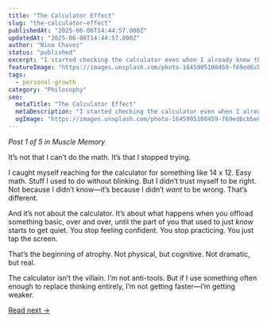 ```yaml
---
title: "The Calculator Effect"
slug: "the-calculator-effect"
publishedAt: "2025-06-06T14:44:57.000Z"
updatedAt: "2025-06-06T14:44:57.000Z"
author: "Nino Chavez"
status: "published"
excerpt: "I started checking the calculator even when I already knew the answer. Not because I needed it—because I didn’t trust myself. That’s the part that stuck with me. Not the math. The muscle I stopped using."
featureImage: "https://images.unsplash.com/photo-1645905108459-f69ed6cbbe89?crop=entropy&cs=tinysrgb&fit=max&fm=jpg&ixid=M3wxMTc3M3wwfDF8c2VhcmNofDQ5fHxjYWxjdWxhdG9yfGVufDB8fHx8MTc0OTE1ODc2M3ww&ixlib=rb-4.1.0&q=80&w=2000"
tags:
  - personal-growth
category: "Philosophy"
seo:
  metaTitle: "The Calculator Effect"
  metaDescription: "I started checking the calculator even when I already knew the answer. Not because I needed it—because I didn’t trust myself. That’s the part that stuck with me. Not the math. The muscle I stopped using."
  ogImage: "https://images.unsplash.com/photo-1645905108459-f69ed6cbbe89?crop=entropy&cs=tinysrgb&fit=max&fm=jpg&ixid=M3wxMTc3M3wwfDF8c2VhcmNofDQ5fHxjYWxjdWxhdG9yfGVufDB8fHx8MTc0OTE1ODc2M3ww&ixlib=rb-4.1.0&q=80&w=2000"
---
```

*Post 1 of 5 in Muscle Memory*

It’s not that I can’t do the math. It’s that I stopped trying.

I caught myself reaching for the calculator for something like 14 x 12. Easy math. Stuff I used to do without blinking. But I didn’t trust myself to be right. Not because I didn’t know—it’s because I didn’t *want* to be wrong. That’s different.

And it’s not about the calculator. It’s about what happens when you offload something basic, over and over, until the part of you that used to just *know* starts to get quiet. You stop feeling confident. You stop practicing. You just tap the screen.

That’s the beginning of atrophy. Not physical, but cognitive. Not dramatic, but real.

The calculator isn’t the villain. I’m not anti-tools. But if I use something often enough to replace thinking entirely, I’m not getting faster—I’m getting weaker.

[Read next →](/is-chatgpt-doing-my-thinking-for-me)
